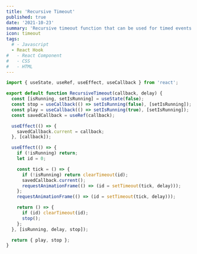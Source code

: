 ```yaml
---
title: 'Recursive Timeout'
published: true
date: '2021-10-23'
summary: 'Recursive timeout function that can be used for timed events.'
icon: timeout
tags:
  # - Javascript
  - React Hook
#   - React Component
#   - CSS
#   - HTML
---
```


<CodeBlock>

```js:snippet.js
import { useState, useRef, useEffect, useCallback } from 'react';

export default function RecursiveTimeout(callback, delay) {
  const [isRunning, setIsRunning] = useState(false);
  const stop = useCallback(() => setIsRunning(false), [setIsRunning]);
  const play = useCallback(() => setIsRunning(true), [setIsRunning]);
  const savedCallback = useRef(callback);

  useEffect(() => {
    savedCallback.current = callback;
  }, [callback]);

  useEffect(() => {
    if (!isRunning) return;
    let id = 0;

    const tick = () => {
      if (!isRunning) return clearTimeout(id);
      savedCallback.current();
      requestAnimationFrame(() => (id = setTimeout(tick, delay)));
    };
    requestAnimationFrame(() => (id = setTimeout(tick, delay)));

    return () => {
      if (id) clearTimeout(id);
      stop();
    };
  }, [isRunning, delay, stop]);

  return { play, stop };
}
```

</CodeBlock>
